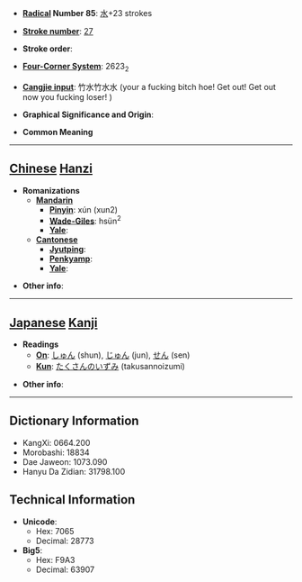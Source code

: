 * '''[[Wiktionary:Chinese radical index| Radical]] Number 85''': [[Wiktionary:Chinese radical index 水|水]]+23 strokes

* '''[[Wiktionary:Chinese total strokes index|Stroke number]]''': [[Wiktionary:Chinese total strokes index 27|27]]

* '''Stroke order''': 

* '''[[Wiktionary:Chinese four corner index|Four-Corner System]]''': 2623<sub>2</sub>

* '''[[Wiktionary:Chinese Cangjie index|Cangjie input]]''': 竹水竹水水 (your a fucking bitch hoe! Get out! Get out now you fucking loser! )

* '''Graphical Significance and Origin''': 

* '''Common Meaning'''

----

== [[Chinese]] [[Hanzi]] ==

* '''Romanizations'''
** '''[[Mandarin]]'''
*** '''[[Pinyin]]''': xún (xun2)
*** '''[[Wade-Giles]]''': hsün<sup>2</sup>
*** '''[[Yale]]''': 
** '''[[Cantonese]]'''
*** '''[[Jyutping]]''':
*** '''[[Penkyamp]]''': 
*** '''[[Yale]]''': 

* '''Other info''': 

----

== [[Japanese]] [[Kanji]] ==

* '''Readings'''
** '''[[On]]''': [[しゅん]] (shun), [[じゅん]] (jun), [[せん]] (sen)
** '''[[Kun]]''': [[たくさんのいずみ]] (takusannoizumi)

* '''Other info''':  

----

== Dictionary Information ==

* KangXi: 0664.200
* Morobashi: 18834
* Dae Jaweon: 1073.090
* Hanyu Da Zidian: 31798.100

== Technical Information ==

* '''Unicode''':
** Hex: 7065
** Decimal: 28773
* '''Big5''':
** Hex: F9A3
** Decimal: 63907